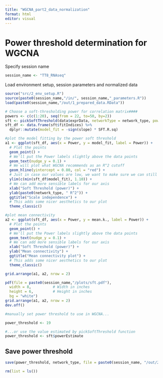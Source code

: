 ```yaml
---
title: "WGCNA_part2_data_normalization"
format: html
editor: visual
---
```


# Power threshold determination for WGCNA

Specify session name

```r
session_name <- "TT8_RNAseq"
```

Load environment setup, session parameters and normalized data

```r
source("src/2_env_setup.R")
source(paste0(session_name,"/in/", session_name,"_parameters.R"))
load(paste0(session_name,"/out/1_prepared_data.RData"))
```

```r
# Choose a soft-thresholding power for correlation matrix####
powers <- c(c(1:20), seq(from = 22, to=50, by=2))
sft <- pickSoftThreshold(data$exprData, networkType = network_type, powerVector = powers)
sft_df <- data.frame(sft$fitIndices) %>%
  dplyr::mutate(model_fit = -sign(slope) * SFT.R.sq)
```

```r
#plot the model fitting by the power soft threshold
a1 <- ggplot(sft_df, aes(x = Power, y = model_fit, label = Power)) +
  # Plot the points
  geom_point() +
  # We'll put the Power labels slightly above the data points
  geom_text(nudge_y = 0.1) +
  # We will plot what WGCNA recommends as an R^2 cutoff
  geom_hline(yintercept = 0.80, col = "red") +
  # Just in case our values are low, we want to make sure we can still see the 0.80 level
  ylim(c(min(sft_df$model_fit), 1.10)) +
  # We can add more sensible labels for our axis
  xlab("Soft Threshold (power)") +
  ylab(paste0(network_type, " R^2")) +
  ggtitle("Scale independence") +
  # This adds some nicer aesthetics to our plot
  theme_classic()

#plot mean connectivity
a2 <- ggplot(sft_df, aes(x = Power, y = mean.k., label = Power)) +
  # Plot the points
  geom_point() +
  # We'll put the Power labels slightly above the data points
  geom_text(nudge_y = 0.1) +
  # We can add more sensible labels for our axis
  xlab("Soft Threshold (power)") +
  ylab("Mean connectivity") +
  ggtitle("Mean connectivity plot") +
  # This adds some nicer aesthetics to our plot
  theme_classic()

grid.arrange(a1, a2, nrow = 2)

pdf(file = paste0(session_name,"/plots/sft.pdf"), 
  width = 8,          # Width in inches
  height = 6,         # Height in inches
  bg = "white")
grid.arrange(a1, a2, nrow = 2)
dev.off()
```

```r
#manually set power threshold to use in WGCNA...

power_threshold <- 19
```

```r
#...or use the value estimated by pickSoftThreshold function
power_threshold <- sft$powerEstimate
```

## Save power threshold

```r
save(power_threshold, network_type, file = paste0(session_name, "/out/2_pt.Rdata"))

rm(list = ls())
```
